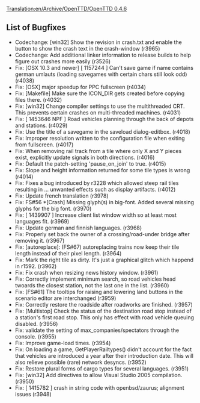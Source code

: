 [[Translation:en/Archive/OpenTTD/OpenTTD 0.4.6]]
{{en/Archive/OpenTTD/NaviPrevNext|prev=en/Archive/OpenTTD/OpenTTD 0.4.5|next=en/Archive/OpenTTD/OpenTTD 0.4.7|date=22 March 2006}}

==List of Bugfixes==
*Codechange: [win32] Show the revision in crash.txt and enable the button to show the crash text in the crash-window (r3965)
*Codechange: Add additional linker information to release builds to help figure out crashes more easily (r3526)
*Fix: [OSX 10.3 and newer] [ 1157244 ] Can't save game if name contains german umlauts (loading savegames with certain chars still look odd) (r4038)
*Fix: [OSX] major speedup for PPC fullscreen (r4034)
*Fix: [Makefile] Make sure the ICON_DIR gets created before copying files there. (r4032)
*Fix: [win32] Change compiler settings to use the multithreaded CRT. This prevents certain crashes on multi-threaded machines. (r4031)
*Fix: [ 1453646 NPF ] Road vehicles planning through the back of depots and stations. (r4029)
*Fix: Use the title of a savegame in the saveload dialog-editbox. (r4018)
*Fix: Improper resolution written to the configuration file when exiting from fullscreen. (r4017)
*Fix: When removing rail track from a tile where only X and Y pieces exist, explicitly update signals in both directions. (r4016)
*Fix: Default the patch-setting 'pause_on_join' to true. (r4015)
*Fix: Slope and height information returned for some tile types is wrong (r4014)
*Fix: Fixes a bug introduced by r3228 which allowed steep rail tiles resulting in ... unwanted effects such as display artifacts. (r4012)
*Fix: Update french translation (r3978)
*Fix: FS#56 *[Crash] Missing glyph(s) in big-font. Added several missing glyphs for the big font. (r3970)
*Fix: [ 1439907 ] Increase client list window width so at least most languages fit. (r3969)
*Fix: Update german and finnish languages. (r3968)
*Fix: Properly set back the owner of a crossing/road-under bridge after removing it. (r3967)
*Fix: [autoreplace]: (FS#67) autoreplacing trains now keep their tile length instead of their pixel length. (r3964)
*Fix: Mark the right tile as dirty. It's just a graphical glitch which happend in r1592. (r3962)
*Fix: Fix crash when resizing news history window. (r3961)
*Fix: Correctly implement minimum search, so road vehicles head twoards the closest station, not the last one in the list. (r3960)
*Fix: [FS#61] The tooltips for raising and lowering land buttons in the scenario editor are interchanged (r3959)
*Fix: Correctly restore the roadside after roadworks are finished. (r3957)
*Fix: [Multistop] Check the status of the destination road stop instead of a station's first road stop. This only has effect with road vehicle queuing disabled. (r3956)
*Fix: validate the setting of max_companies/spectators through the console. (r3955)
*Fix: Improve game-load times. (r3954)
*Fix: On loading a game, GetPlayerRailtypes() didn't account for the fact that vehicles are introduced a year after their introduction date. This will also relieve possible (rare) network desyncs. (r3952)
*Fix: Restore plural forms of cargo types for several languages. (r3951)
*Fix: [win32] Add directives to allow Visual Studio 2005 compilation. (r3950)
*Fix: [ 1415782 ] crash in string code with openbsd/zaurus; alignment issues (r3948)